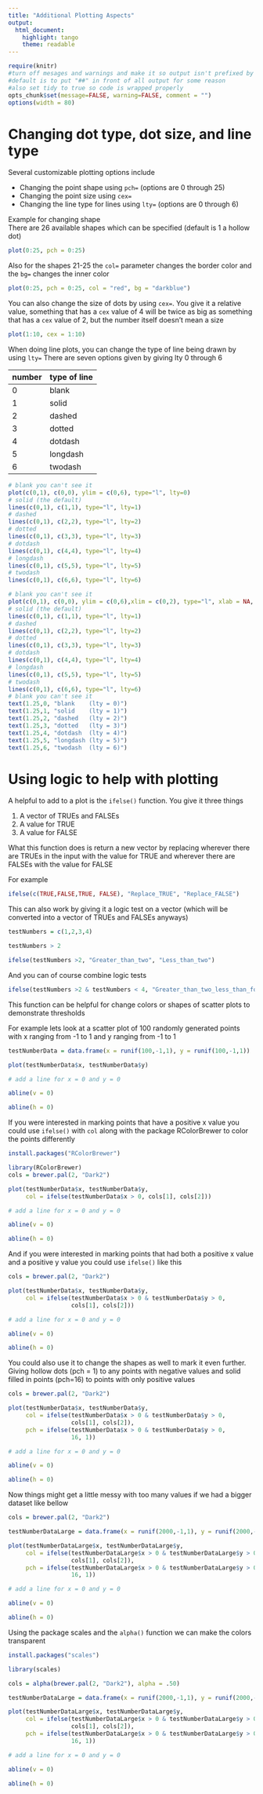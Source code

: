 ```yaml
---
title: "Additional Plotting Aspects"
output: 
  html_document:
    highlight: tango
    theme: readable
---
```

```r
require(knitr)
#turn off mesages and warnings and make it so output isn't prefixed by anything,
#default is to put "##" in front of all output for some reason
#also set tidy to true so code is wrapped properly 
opts_chunk$set(message=FALSE, warning=FALSE, comment = "")
options(width = 80)
```
# Changing dot type, dot size, and line type
Several customizable plotting options include 

*  Changing the point shape using `pch=` (options are 0 through 25)  
*  Changing the point size using `cex=`  
*  Changing the line type for lines using `lty=` (options are 0 through 6)  

Example for changing shape    
There are 26 available shapes which can be specified (default is 1 a hollow dot)    
```r
plot(0:25, pch = 0:25)
```

Also for the shapes 21-25 the `col=` parameter changes the border color and the `bg=` changes the inner color  

```r
plot(0:25, pch = 0:25, col = "red", bg = "darkblue")
```

You can also change the size of dots by using `cex=`.  You give it a relative value, something that has a `cex` value of 4 will be twice as big as something that has a `cex`  value of 2, but the number itself doesn't mean a size

```r
plot(1:10, cex = 1:10)
```

When doing line plots, you can change the type of line being drawn by using `lty=`  There are seven options given by giving lty 0 through 6 

number | type of line  
-------|--------  
0|blank  
1|solid  
2|dashed  
3|dotted  
4|dotdash
5|longdash
6|twodash

```r
# blank you can't see it
plot(c(0,1), c(0,0), ylim = c(0,6), type="l", lty=0)
# solid (the default)
lines(c(0,1), c(1,1), type="l", lty=1)
# dashed
lines(c(0,1), c(2,2), type="l", lty=2)
# dotted
lines(c(0,1), c(3,3), type="l", lty=3)
# dotdash
lines(c(0,1), c(4,4), type="l", lty=4)
# longdash
lines(c(0,1), c(5,5), type="l", lty=5)
# twodash
lines(c(0,1), c(6,6), type="l", lty=6)
```

```r
# blank you can't see it
plot(c(0,1), c(0,0), ylim = c(0,6),xlim = c(0,2), type="l", xlab = NA, ylab = NA, bty = "none", lty=0, xaxt = "none")
# solid (the default)
lines(c(0,1), c(1,1), type="l", lty=1)
# dashed
lines(c(0,1), c(2,2), type="l", lty=2)
# dotted
lines(c(0,1), c(3,3), type="l", lty=3)
# dotdash
lines(c(0,1), c(4,4), type="l", lty=4)
# longdash
lines(c(0,1), c(5,5), type="l", lty=5)
# twodash
lines(c(0,1), c(6,6), type="l", lty=6)
# blank you can't see it
text(1.25,0, "blank    (lty = 0)")
text(1.25,1, "solid    (lty = 1)")
text(1.25,2, "dashed   (lty = 2)")
text(1.25,3, "dotted   (lty = 3)")
text(1.25,4, "dotdash  (lty = 4)")
text(1.25,5, "longdash (lty = 5)")
text(1.25,6, "twodash  (lty = 6)")
```

# Using logic to help with plotting  

A helpful to add to a plot is the `ifelse()` function.  You give it three things

1.  A vector of TRUEs and FALSEs  
2.  A value for TRUE  
3.  A value for FALSE  

What this function does is return a new vector by replacing wherever there are TRUEs in the input with the value for TRUE and wherever there are FALSEs with the value for FALSE 

For example  
```r
ifelse(c(TRUE,FALSE,TRUE, FALSE), "Replace_TRUE", "Replace_FALSE")
```

This can also work by giving it a logic test on a vector (which will be converted into a vector of TRUEs and FALSEs anyways)
```r

testNumbers = c(1,2,3,4)

testNumbers > 2

ifelse(testNumbers >2, "Greater_than_two", "Less_than_two")

```

And you can of course combine logic tests  
```r
ifelse(testNumbers >2 & testNumbers < 4, "Greater_than_two_less_than_four", "Less_than_two_or_greater_than_four")
```
 
This function can be helpful for change colors or shapes of scatter plots to demonstrate thresholds 

For example lets look at a scatter plot of 100 randomly generated points with x ranging from -1 to 1 and y ranging from -1 to 1 

```r
testNumberData = data.frame(x = runif(100,-1,1), y = runif(100,-1,1))

plot(testNumberData$x, testNumberData$y)

# add a line for x = 0 and y = 0

abline(v = 0)

abline(h = 0)
```

If you were interested in marking points that have a positive x value you could use `ifelse()` with `col` along with the package RColorBrewer to color the points differently 

```r
install.packages("RColorBrewer")
```

```r
library(RColorBrewer)
cols = brewer.pal(2, "Dark2")

plot(testNumberData$x, testNumberData$y, 
     col = ifelse(testNumberData$x > 0, cols[1], cols[2]))

# add a line for x = 0 and y = 0

abline(v = 0)

abline(h = 0)
```

And if you were interested in marking points that had both a positive x value and a positive y value you could use `ifelse()` like this  

```r
cols = brewer.pal(2, "Dark2")

plot(testNumberData$x, testNumberData$y, 
     col = ifelse(testNumberData$x > 0 & testNumberData$y > 0,
                  cols[1], cols[2]))

# add a line for x = 0 and y = 0

abline(v = 0)

abline(h = 0)
```
You could also use it to change the shapes as well to mark it even further.  Giving hollow dots (pch = 1) to any points with negative values and solid filled in points (pch=16) to points with only positive values

```r
cols = brewer.pal(2, "Dark2")

plot(testNumberData$x, testNumberData$y, 
     col = ifelse(testNumberData$x > 0 & testNumberData$y > 0,
                  cols[1], cols[2]),
     pch = ifelse(testNumberData$x > 0 & testNumberData$y > 0,
                  16, 1))

# add a line for x = 0 and y = 0

abline(v = 0)

abline(h = 0)
```

Now things might get a little messy with too many values if we had a bigger dataset like bellow 

```r
cols = brewer.pal(2, "Dark2")

testNumberDataLarge = data.frame(x = runif(2000,-1,1), y = runif(2000,-1,1))

plot(testNumberDataLarge$x, testNumberDataLarge$y, 
     col = ifelse(testNumberDataLarge$x > 0 & testNumberDataLarge$y > 0,
                  cols[1], cols[2]),
     pch = ifelse(testNumberDataLarge$x > 0 & testNumberDataLarge$y > 0,
                  16, 1))

# add a line for x = 0 and y = 0

abline(v = 0)

abline(h = 0)
```

Using the package scales and the `alpha()` function we can make the colors transparent

```r
install.packages("scales")
```

```r
library(scales)

cols = alpha(brewer.pal(2, "Dark2"), alpha = .50)

testNumberDataLarge = data.frame(x = runif(2000,-1,1), y = runif(2000,-1,1))

plot(testNumberDataLarge$x, testNumberDataLarge$y, 
     col = ifelse(testNumberDataLarge$x > 0 & testNumberDataLarge$y > 0,
                  cols[1], cols[2]),
     pch = ifelse(testNumberDataLarge$x > 0 & testNumberDataLarge$y > 0,
                  16, 1))

# add a line for x = 0 and y = 0

abline(v = 0)

abline(h = 0)
```

